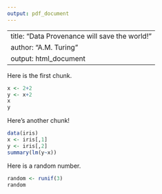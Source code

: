 ```yaml
---
output: pdf_document
---
```

---
title: "Data Provenance will save the world!"
author: "A.M. Turing"
output: html_document
---

Here is the first chunk.

```r
x <- 2+2
y <- x+2
x
y

```

Here's another chunk!


```r
data(iris)
x <- iris[,1]
y <- iris[,2]
summary(lm(y~x))

```

Here is a random number.

```r
random <- runif(3)
random
```
